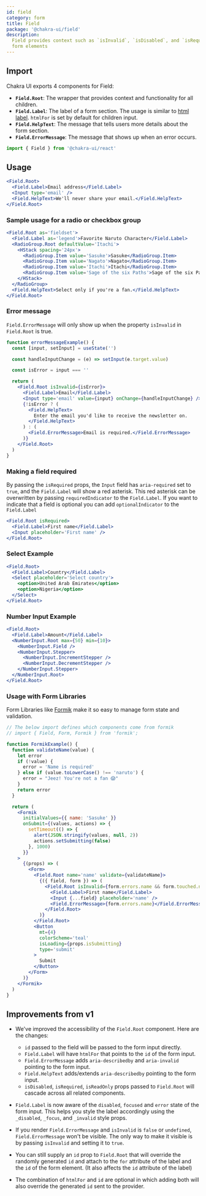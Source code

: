 ```yaml
---
id: field
category: form
title: Field
package: '@chakra-ui/field'
description:
  Field provides context such as `isInvalid`, `isDisabled`, and `isRequired` to
  form elements
---
```


## Import

Chakra UI exports 4 components for Field:

- **`Field.Root`**: The wrapper that provides context and functionality for all
  children.
- **`Field.Label`**: The label of a form section. The usage is similar to
  [html label](https://developer.mozilla.org/en-US/docs/Web/HTML/Element/label).
  `htmlFor` is set by default for children input.
- **`Field.HelpText`**: The message that tells users more details about the form
  section.
- **`Field.ErrorMessage`**: The message that shows up when an error occurs.

```js
import { Field } from '@chakra-ui/react'
```

## Usage

```jsx
<Field.Root>
  <Field.Label>Email address</Field.Label>
  <Input type='email' />
  <Field.HelpText>We'll never share your email.</Field.HelpText>
</Field.Root>
```

### Sample usage for a radio or checkbox group

```jsx
<Field.Root as='fieldset'>
  <Field.Label as='legend'>Favorite Naruto Character</Field.Label>
  <RadioGroup.Root defaultValue='Itachi'>
    <HStack spacing='24px'>
      <RadioGroup.Item value='Sasuke'>Sasuke</RadioGroup.Item>
      <RadioGroup.Item value='Nagato'>Nagato</RadioGroup.Item>
      <RadioGroup.Item value='Itachi'>Itachi</RadioGroup.Item>
      <RadioGroup.Item value='Sage of the six Paths'>Sage of the six Paths</RadioGroup.Item>
    </HStack>
  </RadioGroup>
  <Field.HelpText>Select only if you're a fan.</Field.HelpText>
</Field.Root>
```

### Error message

`Field.ErrorMessage` will only show up when the property `isInvalid` in
`Field.Root` is true.

```jsx
function errorMessageExample() {
  const [input, setInput] = useState('')

  const handleInputChange = (e) => setInput(e.target.value)

  const isError = input === ''

  return (
    <Field.Root isInvalid={isError}>
      <Field.Label>Email</Field.Label>
      <Input type='email' value={input} onChange={handleInputChange} />
      {!isError ? (
        <Field.HelpText>
          Enter the email you'd like to receive the newsletter on.
        </Field.HelpText>
      ) : (
        <Field.ErrorMessage>Email is required.</Field.ErrorMessage>
      )}
    </Field.Root>
  )
}
```

### Making a field required

By passing the `isRequired` props, the `Input` field has `aria-required` set to
`true`, and the `Field.Label` will show a red asterisk. This red asterisk can be
overwritten by passing `requiredIndicator` to the `Field.Label`. If you want to
indicate that a field is optional you can add `optionalIndicator` to the
`Field.Label`

```jsx
<Field.Root isRequired>
  <Field.Label>First name</Field.Label>
  <Input placeholder='First name' />
</Field.Root>
```

### Select Example

```jsx
<Field.Root>
  <Field.Label>Country</Field.Label>
  <Select placeholder='Select country'>
    <option>United Arab Emirates</option>
    <option>Nigeria</option>
  </Select>
</Field.Root>
```

### Number Input Example

```jsx
<Field.Root>
  <Field.Label>Amount</Field.Label>
  <NumberInput.Root max={50} min={10}>
    <NumberInput.Field />
    <NumberInput.Stepper>
      <NumberInput.IncrementStepper />
      <NumberInput.DecrementStepper />
    </NumberInput.Stepper>
  </NumberInput.Root>
</Field.Root>
```

### Usage with Form Libraries

Form Libraries like [Formik](https://jaredpalmer.com/formik/) make it so easy to
manage form state and validation.

```jsx
// The below import defines which components come from formik
// import { Field, Form, Formik } from 'formik';

function FormikExample() {
  function validateName(value) {
    let error
    if (!value) {
      error = 'Name is required'
    } else if (value.toLowerCase() !== 'naruto') {
      error = "Jeez! You're not a fan 😱"
    }
    return error
  }

  return (
    <Formik
      initialValues={{ name: 'Sasuke' }}
      onSubmit={(values, actions) => {
        setTimeout(() => {
          alert(JSON.stringify(values, null, 2))
          actions.setSubmitting(false)
        }, 1000)
      }}
    >
      {(props) => (
        <Form>
          <Field.Root name='name' validate={validateName}>
            {({ field, form }) => (
              <Field.Root isInvalid={form.errors.name && form.touched.name}>
                <Field.Label>First name</Field.Label>
                <Input {...field} placeholder='name' />
                <Field.ErrorMessage>{form.errors.name}</Field.ErrorMessage>
              </Field.Root>
            )}
          </Field.Root>
          <Button
            mt={4}
            colorScheme='teal'
            isLoading={props.isSubmitting}
            type='submit'
          >
            Submit
          </Button>
        </Form>
      )}
    </Formik>
  )
}
```

## Improvements from v1

- We've improved the accessibility of the `Field.Root` component. Here are the
  changes:

  - `id` passed to the field will be passed to the form input directly.
  - `Field.Label` will have `htmlFor` that points to the `id` of the form input.
  - `Field.ErrorMessage` adds `aria-describedby` and `aria-invalid` pointing to
    the form input.
  - `Field.HelpText` adds/extends `aria-describedby` pointing to the form input.
  - `isDisabled`, `isRequired`, `isReadOnly` props passed to `Field.Root` will
    cascade across all related components.

- `Field.Label` is now aware of the `disabled`, `focused` and `error` state of
  the form input. This helps you style the label accordingly using the
  `_disabled`, `_focus`, and `_invalid` style props.

- If you render `Field.ErrorMessage` and `isInvalid` is `false` or `undefined`,
  `Field.ErrorMessage` won't be visible. The only way to make it visible is by
  passing `isInvalid` and setting it to `true`.
- You can still supply an `id` prop to `Field.Root` that will override the
  randomly generated `id` and attach to the `for` attribute of the label and the
  `id` of the form element. (It also affects the `id` attribute of the label)

- The combination of `htmlFor` and `id` are optional in which adding both will
  also override the generated `id` sent to the provider.
